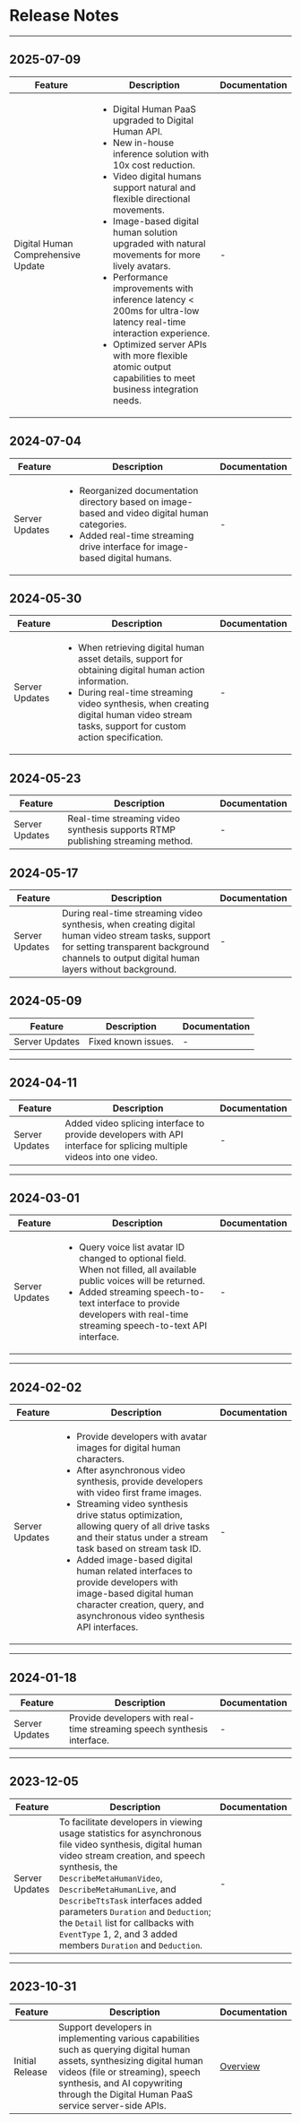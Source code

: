 # Release Notes

- - -

## 2025-07-09

| Feature | Description | Documentation |
|---------|---------|---------|
| Digital Human Comprehensive Update | <ul><li>Digital Human PaaS upgraded to Digital Human API.</li><li>New in-house inference solution with 10x cost reduction.</li><li>Video digital humans support natural and flexible directional movements.</li><li>Image-based digital human solution upgraded with natural movements for more lively avatars.</li><li>Performance improvements with inference latency < 200ms for ultra-low latency real-time interaction experience.</li><li>Optimized server APIs with more flexible atomic output capabilities to meet business integration needs.</li></ul> | - |

## 2024-07-04

| Feature | Description | Documentation |
|---------|---------|---------|
| Server Updates | <ul><li>Reorganized documentation directory based on image-based and video digital human categories.</li><li>Added real-time streaming drive interface for image-based digital humans.</li></ul> | - |


## 2024-05-30

| Feature | Description | Documentation |
|---------|---------|---------|
| Server Updates | <ul><li>When retrieving digital human asset details, support for obtaining digital human action information.</li><li>During real-time streaming video synthesis, when creating digital human video stream tasks, support for custom action specification.</li></ul> | - | 2024-05-30 |

## 2024-05-23

| Feature | Description | Documentation |
|---------|---------|---------|
| Server Updates | Real-time streaming video synthesis supports RTMP publishing streaming method. | - | 

## 2024-05-17

| Feature | Description | Documentation |
|---------|---------|---------|
| Server Updates | During real-time streaming video synthesis, when creating digital human video stream tasks, support for setting transparent background channels to output digital human layers without background. | - |

## 2024-05-09

| Feature | Description | Documentation |
|---------|---------|---------|
| Server Updates | Fixed known issues. | - |

---

## 2024-04-11

| Feature | Description | Documentation |
|---------|---------|---------|
| Server Updates | Added video splicing interface to provide developers with API interface for splicing multiple videos into one video. | - |

---

## 2024-03-01

| Feature | Description | Documentation |
|---------|---------|---------|
| Server Updates | <ul><li>Query voice list avatar ID changed to optional field. When not filled, all available public voices will be returned.</li><li>Added streaming speech-to-text interface to provide developers with real-time streaming speech-to-text API interface.</li></ul> | - |

---

## 2024-02-02

| Feature | Description | Documentation |
|---------|---------|---------|
| Server Updates | <ul><li>Provide developers with avatar images for digital human characters.</li><li>After asynchronous video synthesis, provide developers with video first frame images.</li><li>Streaming video synthesis drive status optimization, allowing query of all drive tasks and their status under a stream task based on stream task ID.</li><li>Added image-based digital human related interfaces to provide developers with image-based digital human character creation, query, and asynchronous video synthesis API interfaces.</li></ul> | - |

---

## 2024-01-18

| Feature | Description | Documentation |
|---------|---------|---------|
| Server Updates | Provide developers with real-time streaming speech synthesis interface. | - |

---

## 2023-12-05

| Feature | Description | Documentation |
|---------|---------|---------|
| Server Updates | To facilitate developers in viewing usage statistics for asynchronous file video synthesis, digital human video stream creation, and speech synthesis, the `DescribeMetaHumanVideo`, `DescribeMetaHumanLive`, and `DescribeTtsTask` interfaces added parameters `Duration` and `Deduction`; the `Detail` list for callbacks with `EventType` 1, 2, and 3 added members `Duration` and `Deduction`. | - |

---

## 2023-10-31

| Feature | Description | Documentation |
|---------|---------|---------|
| Initial Release | Support developers in implementing various capabilities such as querying digital human assets, synthesizing digital human videos (file or streaming), speech synthesis, and AI copywriting through the Digital Human PaaS service server-side APIs. | [Overview](./overview.mdx) |
